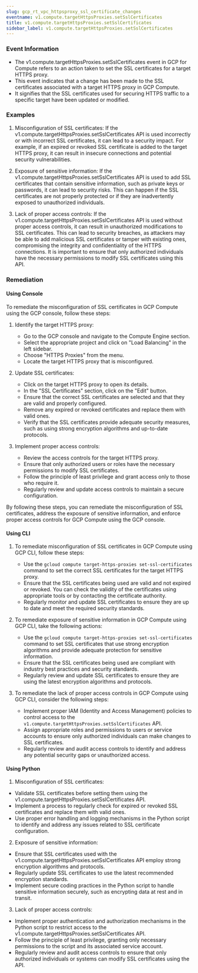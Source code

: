```yaml
--- 
slug: gcp_rt_vpc_httpsproxy_ssl_certificate_changes
eventname: v1.compute.targetHttpsProxies.setSslCertificates
title: v1.compute.targetHttpsProxies.setSslCertificates
sidebar_label: v1.compute.targetHttpsProxies.setSslCertificates
---
```

                       
### Event Information

- The v1.compute.targetHttpsProxies.setSslCertificates event in GCP for Compute refers to an action taken to set the SSL certificates for a target HTTPS proxy.
- This event indicates that a change has been made to the SSL certificates associated with a target HTTPS proxy in GCP Compute.
- It signifies that the SSL certificates used for securing HTTPS traffic to a specific target have been updated or modified.


### Examples

1. Misconfiguration of SSL certificates: If the v1.compute.targetHttpsProxies.setSslCertificates API is used incorrectly or with incorrect SSL certificates, it can lead to a security impact. For example, if an expired or revoked SSL certificate is added to the target HTTPS proxy, it can result in insecure connections and potential security vulnerabilities.

2. Exposure of sensitive information: If the v1.compute.targetHttpsProxies.setSslCertificates API is used to add SSL certificates that contain sensitive information, such as private keys or passwords, it can lead to security risks. This can happen if the SSL certificates are not properly protected or if they are inadvertently exposed to unauthorized individuals.

3. Lack of proper access controls: If the v1.compute.targetHttpsProxies.setSslCertificates API is used without proper access controls, it can result in unauthorized modifications to SSL certificates. This can lead to security breaches, as attackers may be able to add malicious SSL certificates or tamper with existing ones, compromising the integrity and confidentiality of the HTTPS connections. It is important to ensure that only authorized individuals have the necessary permissions to modify SSL certificates using this API.

### Remediation

#### Using Console

To remediate the misconfiguration of SSL certificates in GCP Compute using the GCP console, follow these steps:

1. Identify the target HTTPS proxy: 
   - Go to the GCP console and navigate to the Compute Engine section.
   - Select the appropriate project and click on "Load Balancing" in the left sidebar.
   - Choose "HTTPS Proxies" from the menu.
   - Locate the target HTTPS proxy that is misconfigured.

2. Update SSL certificates:
   - Click on the target HTTPS proxy to open its details.
   - In the "SSL Certificates" section, click on the "Edit" button.
   - Ensure that the correct SSL certificates are selected and that they are valid and properly configured.
   - Remove any expired or revoked certificates and replace them with valid ones.
   - Verify that the SSL certificates provide adequate security measures, such as using strong encryption algorithms and up-to-date protocols.

3. Implement proper access controls:
   - Review the access controls for the target HTTPS proxy.
   - Ensure that only authorized users or roles have the necessary permissions to modify SSL certificates.
   - Follow the principle of least privilege and grant access only to those who require it.
   - Regularly review and update access controls to maintain a secure configuration.

By following these steps, you can remediate the misconfiguration of SSL certificates, address the exposure of sensitive information, and enforce proper access controls for GCP Compute using the GCP console.

#### Using CLI

1. To remediate misconfiguration of SSL certificates in GCP Compute using GCP CLI, follow these steps:
   - Use the `gcloud compute target-https-proxies set-ssl-certificates` command to set the correct SSL certificates for the target HTTPS proxy.
   - Ensure that the SSL certificates being used are valid and not expired or revoked. You can check the validity of the certificates using appropriate tools or by contacting the certificate authority.
   - Regularly monitor and update SSL certificates to ensure they are up to date and meet the required security standards.

2. To remediate exposure of sensitive information in GCP Compute using GCP CLI, take the following actions:
   - Use the `gcloud compute target-https-proxies set-ssl-certificates` command to set SSL certificates that use strong encryption algorithms and provide adequate protection for sensitive information.
   - Ensure that the SSL certificates being used are compliant with industry best practices and security standards.
   - Regularly review and update SSL certificates to ensure they are using the latest encryption algorithms and protocols.

3. To remediate the lack of proper access controls in GCP Compute using GCP CLI, consider the following steps:
   - Implement proper IAM (Identity and Access Management) policies to control access to the `v1.compute.targetHttpsProxies.setSslCertificates` API.
   - Assign appropriate roles and permissions to users or service accounts to ensure only authorized individuals can make changes to SSL certificates.
   - Regularly review and audit access controls to identify and address any potential security gaps or unauthorized access.

#### Using Python

1. Misconfiguration of SSL certificates:
- Validate SSL certificates before setting them using the v1.compute.targetHttpsProxies.setSslCertificates API.
- Implement a process to regularly check for expired or revoked SSL certificates and replace them with valid ones.
- Use proper error handling and logging mechanisms in the Python script to identify and address any issues related to SSL certificate configuration.

2. Exposure of sensitive information:
- Ensure that SSL certificates used with the v1.compute.targetHttpsProxies.setSslCertificates API employ strong encryption algorithms and protocols.
- Regularly update SSL certificates to use the latest recommended encryption standards.
- Implement secure coding practices in the Python script to handle sensitive information securely, such as encrypting data at rest and in transit.

3. Lack of proper access controls:
- Implement proper authentication and authorization mechanisms in the Python script to restrict access to the v1.compute.targetHttpsProxies.setSslCertificates API.
- Follow the principle of least privilege, granting only necessary permissions to the script and its associated service account.
- Regularly review and audit access controls to ensure that only authorized individuals or systems can modify SSL certificates using the API.


 